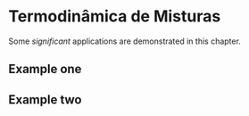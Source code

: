 # Termodinâmica de Misturas {#misturas}

Some _significant_ applications are demonstrated in this chapter.

## Example one

## Example two
